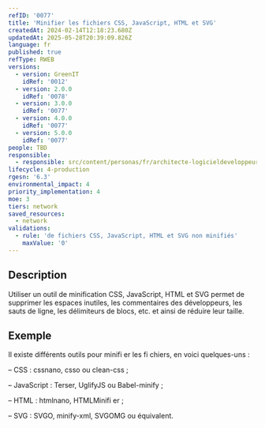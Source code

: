 ```yaml
---
refID: '0077'
title: 'Minifier les fichiers CSS, JavaScript, HTML et SVG'
createdAt: 2024-02-14T12:18:23.680Z
updatedAt: 2025-05-28T20:39:09.826Z
language: fr
published: true
refType: RWEB
versions:
  - version: GreenIT
    idRef: '0012'
  - version: 2.0.0
    idRef: '0078'
  - version: 3.0.0
    idRef: '0077'
  - version: 4.0.0
    idRef: '0077'
  - version: 5.0.0
    idRef: '0077'
people: TBD
responsible:
  - responsible: src/content/personas/fr/architecte-logicieldeveloppeur.mdx
lifecycle: 4-production
rgesn: '6.3'
environmental_impact: 4
priority_implementation: 4
moe: 3
tiers: network
saved_resources:
  - network
validations:
  - rule: 'de fichiers CSS, JavaScript, HTML et SVG non minifiés'
    maxValue: '0'
---
```


## Description

Utiliser un outil de minification CSS, JavaScript, HTML et SVG permet de supprimer les espaces inutiles, les commentaires des développeurs, les sauts de ligne, les délimiteurs de blocs, etc. et ainsi de réduire leur taille.

## Exemple

Il existe différents outils pour minifi er les fi chiers, en voici quelques-uns :

– CSS : cssnano, csso ou clean-css ;

– JavaScript : Terser, UglifyJS ou Babel-minify ;

– HTML : htmlnano, HTMLMinifi er ;

– SVG : SVGO, minify-xml, SVGOMG ou équivalent.
